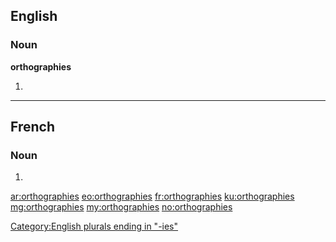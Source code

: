 ==English==

===Noun===
'''orthographies'''

# {{plural of|orthography}}

[[Category:English plurals ending in "-ies"]]

----

==French==

===Noun===
{{head|fr|g=f-p}}

# {{plural of|orthographie|lang=fr}}

[[ar:orthographies]]
[[eo:orthographies]]
[[fr:orthographies]]
[[ku:orthographies]]
[[mg:orthographies]]
[[my:orthographies]]
[[no:orthographies]]
